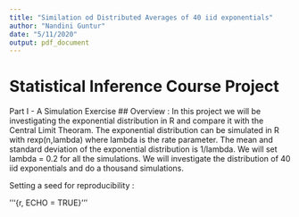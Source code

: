 ```yaml
---
title: "Similation od Distributed Averages of 40 iid exponentials"
author: "Nandini Guntur"
date: "5/11/2020"
output: pdf_document
---
```


# Statistical Inference Course Project
Part I - A Simulation Exercise
## Overview :
In this project we will be investigating the exponential distribution in R and compare it with the Central Limit Theoram. The exponential distribution can be simulated in R with rexp(n,lambda) where lambda is the rate parameter. The mean and standard deviation of the exponential distribution is 1/lambda. We will set lambda = 0.2 for all the simulations. We will investigate the distribution of 40 iid exponentials and do a thousand simulations.
 
Setting a seed for reproducibility :

'''{r, ECHO = TRUE}
'''